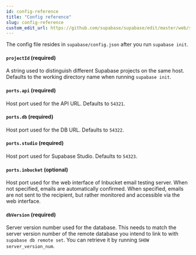 ```yaml
---
id: config-reference
title: "Config reference"
slug: config-reference
custom_edit_url: https://github.com/supabase/supabase/edit/master/web/spec/cli.yml
---
```



The config file resides in `supabase/config.json` after you run `supabase init`.

#### `projectId` (required)

A string used to distinguish different Supabase projects on the same host. Defaults to the working directory name when running `supabase init`.

#### `ports.api` (required)

Host port used for the API URL. Defaults to `54321`.

#### `ports.db` (required)

Host port used for the DB URL. Defaults to `54322`.

#### `ports.studio` (required)

Host port used for Supabase Studio. Defaults to `54323`.

#### `ports.inbucket` (optional)

Host port used for the web interface of Inbucket email testing server. When not specified, emails are automatically confirmed. When specified, emails are not sent to the recipient, but rather monitored and accessible via the web interface.

#### `dbVersion` (required)

Server version number used for the database. This needs to match the server version number of the remote database you intend to link to with `supabase db remote set`. You can retrieve it by running `SHOW server_version_num`.